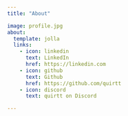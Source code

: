 ```yaml
---
title: "About"

image: profile.jpg
about:
  template: jolla
  links:
    - icon: linkedin
      text: LinkedIn
      href: https://linkedin.com
    - icon: github
      text: Github
      href: https://github.com/quirtt
    - icon: discord
      text: quirtt on Discord

---
```


